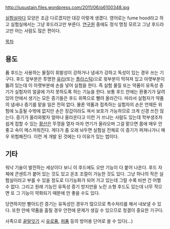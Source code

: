 http://iusustain.files.wordpress.com/2011/06/p6100348.jpg

[[실험실]]마다 모양은 조금 다르겠지만 대강 이렇게 생겼다. 영어로는 fume hood라고 하고 실험실에서는 그냥 후드라고만 부른다. [[연구원]] 중에도 정식 명칭 모르고 그냥 후드라고만 아는 사람도 많은 편이다.

[[목차]]

== 용도 ==
퓸 후드는 사용하는 물질이 휘발성이 강하거나 냄새가 강하고 독성이 있는 경우 쓰는 기구다. 후드 앞부분은 투명한 [[유리]](또는  [[플라스틱]])으로 윗부분이 막혀져 있고 아랫부분이 뚫려 있는데 이 아랫부분에 손을 넣어 실험을 한다. 즉 실험 물질 또는 약품이 유독성 증기가 실험자의 얼굴에 가지 못하도록 하는 기능을 한다. 보통 후드 안에는 환풍기가 달려 있어 안에서 생기는 모든 증기들은 후드 위쪽으로 빨려 올라간다. 따라서 실험자가 약품의 냄새나 증기를 맡을 일은 전혀 없다. 물론 약품과 접촉하는 실험자의 손은 언제든 위험에 노출될 수밖에 없지만 손은 장갑이라도 껴서 보호가 가능하므로 크게 신경 쓰진 않는다.
증기가 올라와봤자 얼마나 올라온다고 이런 거 쓰냐는 사람도 있는데 학부생조차 쉽게 접할 수 있는 [[황산]]은 뚜껑을 열자 마자 연기가 올라오며 그걸 맡으면 몸에 매우 안 좋고 속이 메스꺼워진다. 게다가 좀 오래 놔두면 실험실 전체로 이 증기가 퍼져나가니 매우 위험해진다. 이런 게 개발 된 것에는 다 이유가 있는 법이다.

== 기타 ==
워낙 기술이 발전하는 세상이다 보니 이 후드에도 오만 기능이 다 붙어 나온다. 후드 자체에 콘센트가 붙어 있는 것도 있고 온조 조절이 가능한 것도 있다. 그냥 하나의 작은 실험실이라고 부를 수 있을 정도로 다기능화가 되어 가고 있는데 그럴 수록 비싼 건 어쩔 수 없다. 그리고 원래 기능인 유독성 증기 방지만을 노린 소형 후드도 있는데 너무 작으면 또 그 기능이 약화되기 때문에 안 좋을 수도 있다.

당연하지만 빨아드린 증기는 유독성인 경우가 많으므로 특수처리를 해서 내보낼 수 있다. 또한 안에 약품을 흘릴 경우 안전에 문제가 생길 수 있으므로 청결이 중요한 기구다.

사족으로 [[끝말잇기]] 시 [[유로퓸]], [[퍼퓸]] 등의 방어용 단어로 쓸 수 있다(...)
